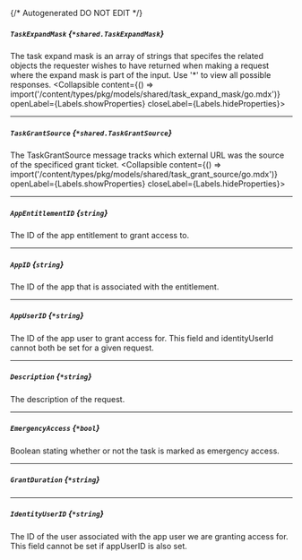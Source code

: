{/* Autogenerated DO NOT EDIT  */}

##### `TaskExpandMask` *{`*shared.TaskExpandMask`}*
The task expand mask is an array of strings that specifes the related objects the requester wishes to have returned when making a request where the expand mask is part of the input. Use '\*' to view all possible responses.
<Collapsible content={() => import('/content/types/pkg/models/shared/task_expand_mask/go.mdx')} openLabel={Labels.showProperties} closeLabel={Labels.hideProperties}>
</Collapsible>

---
##### `TaskGrantSource` *{`*shared.TaskGrantSource`}*
The TaskGrantSource message tracks which external URL was the source of the specificed grant ticket.
<Collapsible content={() => import('/content/types/pkg/models/shared/task_grant_source/go.mdx')} openLabel={Labels.showProperties} closeLabel={Labels.hideProperties}>
</Collapsible>

---
##### `AppEntitlementID` *{`string`}*
The ID of the app entitlement to grant access to.

---
##### `AppID` *{`string`}*
The ID of the app that is associated with the entitlement.

---
##### `AppUserID` *{`*string`}*
The ID of the app user to grant access for. This field and identityUserId cannot both be set for a given request.

---
##### `Description` *{`*string`}*
The description of the request.

---
##### `EmergencyAccess` *{`*bool`}*
Boolean stating whether or not the task is marked as emergency access.

---
##### `GrantDuration` *{`*string`}*

---
##### `IdentityUserID` *{`*string`}*
The ID of the user associated with the app user we are granting access for. This field cannot be set if appUserID is also set.


